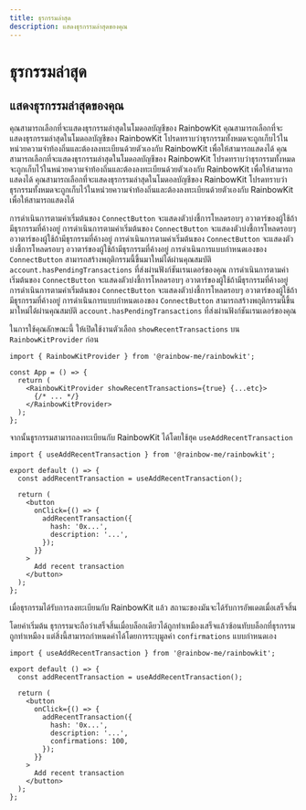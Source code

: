 ```yaml
---
title: ธุรกรรมล่าสุด
description: แสดงธุรกรรมล่าสุดของคุณ
---
```


# ธุรกรรมล่าสุด

## แสดงธุรกรรมล่าสุดของคุณ

คุณสามารถเลือกที่จะแสดงธุรกรรมล่าสุดในโมดอลบัญชีของ RainbowKit คุณสามารถเลือกที่จะแสดงธุรกรรมล่าสุดในโมดอลบัญชีของ RainbowKit โปรดทราบว่าธุรกรรมทั้งหมดจะถูกเก็บไว้ในหน่วยความจำท้องถิ่นและต้องลงทะเบียนด้วยตัวเองกับ RainbowKit เพื่อให้สามารถแสดงได้ คุณสามารถเลือกที่จะแสดงธุรกรรมล่าสุดในโมดอลบัญชีของ RainbowKit โปรดทราบว่าธุรกรรมทั้งหมดจะถูกเก็บไว้ในหน่วยความจำท้องถิ่นและต้องลงทะเบียนด้วยตัวเองกับ RainbowKit เพื่อให้สามารถแสดงได้ คุณสามารถเลือกที่จะแสดงธุรกรรมล่าสุดในโมดอลบัญชีของ RainbowKit โปรดทราบว่าธุรกรรมทั้งหมดจะถูกเก็บไว้ในหน่วยความจำท้องถิ่นและต้องลงทะเบียนด้วยตัวเองกับ RainbowKit เพื่อให้สามารถแสดงได้

การดำเนินการตามค่าเริ่มต้นของ `ConnectButton` จะแสดงตัวบ่งชี้การโหลดรอบๆ อวาตาร์ของผู้ใช้ถ้ามีธุรกรรมที่ค้างอยู่ การดำเนินการตามค่าเริ่มต้นของ `ConnectButton` จะแสดงตัวบ่งชี้การโหลดรอบๆ อวาตาร์ของผู้ใช้ถ้ามีธุรกรรมที่ค้างอยู่ การดำเนินการตามค่าเริ่มต้นของ `ConnectButton` จะแสดงตัวบ่งชี้การโหลดรอบๆ อวาตาร์ของผู้ใช้ถ้ามีธุรกรรมที่ค้างอยู่ การดำเนินการแบบกำหนดเองของ `ConnectButton` สามารถสร้างพฤติกรรมนี้ขึ้นมาใหม่ได้ผ่านคุณสมบัติ `account.hasPendingTransactions` ที่ส่งผ่านฟังก์ชันเรนเดอร์ของคุณ การดำเนินการตามค่าเริ่มต้นของ `ConnectButton` จะแสดงตัวบ่งชี้การโหลดรอบๆ อวาตาร์ของผู้ใช้ถ้ามีธุรกรรมที่ค้างอยู่ การดำเนินการตามค่าเริ่มต้นของ `ConnectButton` จะแสดงตัวบ่งชี้การโหลดรอบๆ อวาตาร์ของผู้ใช้ถ้ามีธุรกรรมที่ค้างอยู่ การดำเนินการแบบกำหนดเองของ `ConnectButton` สามารถสร้างพฤติกรรมนี้ขึ้นมาใหม่ได้ผ่านคุณสมบัติ `account.hasPendingTransactions` ที่ส่งผ่านฟังก์ชันเรนเดอร์ของคุณ

ในการใช้คุณลักษณะนี้ ให้เปิดใช้งานตัวเลือก `showRecentTransactions` บน `RainbowKitProvider` ก่อน

```tsx
import { RainbowKitProvider } from '@rainbow-me/rainbowkit';

const App = () => {
  return (
    <RainbowKitProvider showRecentTransactions={true} {...etc}>
      {/* ... */}
    </RainbowKitProvider>
  );
};
```

จากนั้นธูรกรรมสามารถลงทะเบียนกับ RainbowKit ได้โดยใช้ฮุค `useAddRecentTransaction`

```tsx
import { useAddRecentTransaction } from '@rainbow-me/rainbowkit';

export default () => {
  const addRecentTransaction = useAddRecentTransaction();

  return (
    <button
      onClick={() => {
        addRecentTransaction({
          hash: '0x...',
          description: '...',
        });
      }}
    >
      Add recent transaction
    </button>
  );
};
```

เมื่อธุรกรรมได้รับการลงทะเบียนกับ RainbowKit แล้ว สถานะของมันจะได้รับการอัพเดตเมื่อเสร็จสิ้น

โดยค่าเริ่มต้น ธุรกรรมจะถือว่าเสร็จสิ้นเมื่อบล็อกเดียวได้ถูกทำเหมืองเสร็จแล้วซ้อนทับบล็อกที่ธุรกรรมถูกทำเหมือง แต่สิ่งนี้สามารถกำหนดค่าได้โดยการระบุมูลค่า `confirmations` แบบกำหนดเอง

```tsx
import { useAddRecentTransaction } from '@rainbow-me/rainbowkit';

export default () => {
  const addRecentTransaction = useAddRecentTransaction();

  return (
    <button
      onClick={() => {
        addRecentTransaction({
          hash: '0x...',
          description: '...',
          confirmations: 100,
        });
      }}
    >
      Add recent transaction
    </button>
  );
};
```
